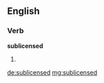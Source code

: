 ==English==

===Verb===
'''sublicensed'''

# {{en-past of|sublicense}}

[[de:sublicensed]]
[[mg:sublicensed]]